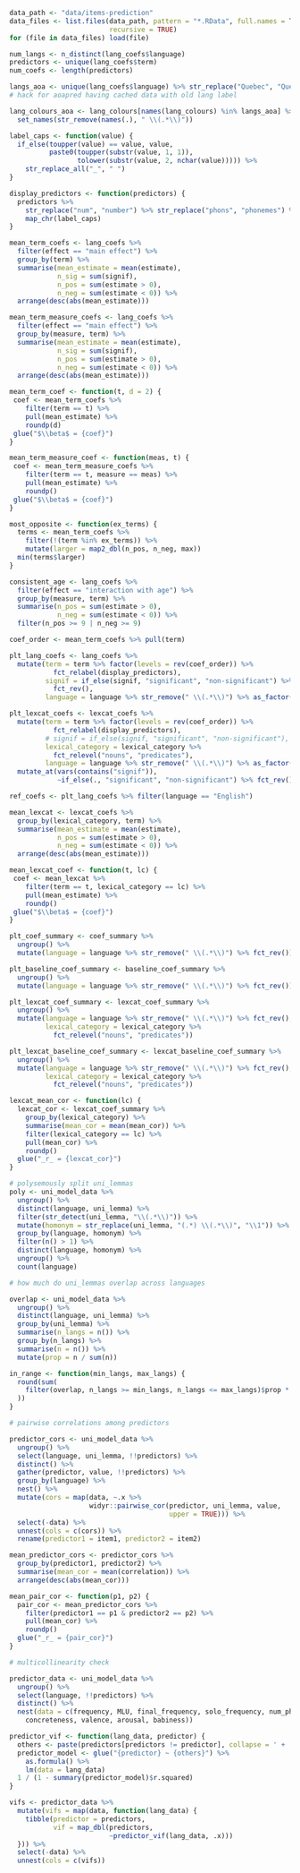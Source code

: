 ```r
data_path <- "data/items-prediction"
data_files <- list.files(data_path, pattern = "*.RData", full.names = TRUE,
                         recursive = TRUE)
for (file in data_files) load(file)

num_langs <- n_distinct(lang_coefs$language)
predictors <- unique(lang_coefs$term)
num_coefs <- length(predictors)

langs_aoa <- unique(lang_coefs$language) %>% str_replace("Quebec", "Quebecois")
# hack for aoapred having cached data with old lang label

lang_colours_aoa <- lang_colours[names(lang_colours) %in% langs_aoa] %>%
  set_names(str_remove(names(.), " \\(.*\\)"))

label_caps <- function(value) {
  if_else(toupper(value) == value, value,
          paste0(toupper(substr(value, 1, 1)),
                 tolower(substr(value, 2, nchar(value))))) %>%
    str_replace_all("_", " ")
}

display_predictors <- function(predictors) {
  predictors %>%
    str_replace("num", "number") %>% str_replace("phons", "phonemes") %>%
    map_chr(label_caps)
}
```

```r
mean_term_coefs <- lang_coefs %>%
  filter(effect == "main effect") %>%
  group_by(term) %>%
  summarise(mean_estimate = mean(estimate),
            n_sig = sum(signif),
            n_pos = sum(estimate > 0),
            n_neg = sum(estimate < 0)) %>%
  arrange(desc(abs(mean_estimate)))

mean_term_measure_coefs <- lang_coefs %>%
  filter(effect == "main effect") %>%
  group_by(measure, term) %>%
  summarise(mean_estimate = mean(estimate),
            n_sig = sum(signif),
            n_pos = sum(estimate > 0),
            n_neg = sum(estimate < 0)) %>%
  arrange(desc(abs(mean_estimate)))

mean_term_coef <- function(t, d = 2) {
 coef <- mean_term_coefs %>%
    filter(term == t) %>%
    pull(mean_estimate) %>%
    roundp(d)
 glue("$\\beta$ = {coef}")
}

mean_term_measure_coef <- function(meas, t) {
 coef <- mean_term_measure_coefs %>%
    filter(term == t, measure == meas) %>%
    pull(mean_estimate) %>%
    roundp()
 glue("$\\beta$ = {coef}")
}

most_opposite <- function(ex_terms) {
  terms <- mean_term_coefs %>%
    filter(!(term %in% ex_terms)) %>%
    mutate(larger = map2_dbl(n_pos, n_neg, max))
  min(terms$larger)
}

consistent_age <- lang_coefs %>%
  filter(effect == "interaction with age") %>%
  group_by(measure, term) %>%
  summarise(n_pos = sum(estimate > 0),
            n_neg = sum(estimate < 0)) %>%
  filter(n_pos >= 9 | n_neg >= 9)
```

```r
coef_order <- mean_term_coefs %>% pull(term)

plt_lang_coefs <- lang_coefs %>%
  mutate(term = term %>% factor(levels = rev(coef_order)) %>%
           fct_relabel(display_predictors),
         signif = if_else(signif, "significant", "non-significant") %>%
           fct_rev(),
         language = language %>% str_remove(" \\(.*\\)") %>% as_factor())

plt_lexcat_coefs <- lexcat_coefs %>%
  mutate(term = term %>% factor(levels = rev(coef_order)) %>%
           fct_relabel(display_predictors),
         # signif = if_else(signif, "significant", "non-significant"),
         lexical_category = lexical_category %>%
           fct_relevel("nouns", "predicates"),
         language = language %>% str_remove(" \\(.*\\)") %>% as_factor()) %>%
  mutate_at(vars(contains("signif")),
            ~if_else(., "significant", "non-significant") %>% fct_rev())

ref_coefs <- plt_lang_coefs %>% filter(language == "English")

mean_lexcat <- lexcat_coefs %>%
  group_by(lexical_category, term) %>%
  summarise(mean_estimate = mean(estimate),
            n_pos = sum(estimate > 0),
            n_neg = sum(estimate < 0)) %>%
  arrange(desc(abs(mean_estimate)))

mean_lexcat_coef <- function(t, lc) {
 coef <- mean_lexcat %>%
    filter(term == t, lexical_category == lc) %>%
    pull(mean_estimate) %>%
    roundp()
 glue("$\\beta$ = {coef}")
}
```

```r
plt_coef_summary <- coef_summary %>%
  ungroup() %>%
  mutate(language = language %>% str_remove(" \\(.*\\)") %>% fct_rev())

plt_baseline_coef_summary <- baseline_coef_summary %>%
  ungroup() %>%
  mutate(language = language %>% str_remove(" \\(.*\\)") %>% fct_rev())

plt_lexcat_coef_summary <- lexcat_coef_summary %>%
  ungroup() %>%
  mutate(language = language %>% str_remove(" \\(.*\\)") %>% fct_rev(),
         lexical_category = lexical_category %>%
           fct_relevel("nouns", "predicates"))

plt_lexcat_baseline_coef_summary <- lexcat_baseline_coef_summary %>%
  ungroup() %>%
  mutate(language = language %>% str_remove(" \\(.*\\)") %>% fct_rev(),
         lexical_category = lexical_category %>%
           fct_relevel("nouns", "predicates"))

lexcat_mean_cor <- function(lc) {
  lexcat_cor <- lexcat_coef_summary %>%
    group_by(lexical_category) %>%
    summarise(mean_cor = mean(mean_cor)) %>%
    filter(lexical_category == lc) %>%
    pull(mean_cor) %>%
    roundp()
  glue("_r_ = {lexcat_cor}")
}
```

```r
# polysemously split uni_lemmas
poly <- uni_model_data %>%
  ungroup() %>%
  distinct(language, uni_lemma) %>%
  filter(str_detect(uni_lemma, "\\(.*\\)")) %>%
  mutate(homonym = str_replace(uni_lemma, "(.*) \\(.*\\)", "\\1")) %>%
  group_by(language, homonym) %>%
  filter(n() > 1) %>%
  distinct(language, homonym) %>%
  ungroup() %>%
  count(language)
```

```r
# how much do uni_lemmas overlap across languages

overlap <- uni_model_data %>%
  ungroup() %>%
  distinct(language, uni_lemma) %>%
  group_by(uni_lemma) %>%
  summarise(n_langs = n()) %>%
  group_by(n_langs) %>%
  summarise(n = n()) %>%
  mutate(prop = n / sum(n))

in_range <- function(min_langs, max_langs) {
  round(sum(
    filter(overlap, n_langs >= min_langs, n_langs <= max_langs)$prop * 100
  ))
}
```

```r
# pairwise correlations among predictors

predictor_cors <- uni_model_data %>%
  ungroup() %>%
  select(language, uni_lemma, !!predictors) %>%
  distinct() %>%
  gather(predictor, value, !!predictors) %>%
  group_by(language) %>%
  nest() %>%
  mutate(cors = map(data, ~.x %>%
                    widyr::pairwise_cor(predictor, uni_lemma, value,
                                        upper = TRUE))) %>%
  select(-data) %>%
  unnest(cols = c(cors)) %>%
  rename(predictor1 = item1, predictor2 = item2)

mean_predictor_cors <- predictor_cors %>%
  group_by(predictor1, predictor2) %>%
  summarise(mean_cor = mean(correlation)) %>%
  arrange(desc(abs(mean_cor)))

mean_pair_cor <- function(p1, p2) {
  pair_cor <- mean_predictor_cors %>%
    filter(predictor1 == p1 & predictor2 == p2) %>%
    pull(mean_cor) %>%
    roundp()
  glue("_r_ = {pair_cor}")
}
```

```r
# multicollinearity check

predictor_data <- uni_model_data %>%
  ungroup() %>%
  select(language, !!predictors) %>%
  distinct() %>%
  nest(data = c(frequency, MLU, final_frequency, solo_frequency, num_phons, 
    concreteness, valence, arousal, babiness))

predictor_vif <- function(lang_data, predictor) {
  others <- paste(predictors[predictors != predictor], collapse = ' + ')
  predictor_model <- glue("{predictor} ~ {others}") %>%
    as.formula() %>%
    lm(data = lang_data)
  1 / (1 - summary(predictor_model)$r.squared)
}

vifs <- predictor_data %>%
  mutate(vifs = map(data, function(lang_data) {
    tibble(predictor = predictors,
           vif = map_dbl(predictors,
                         ~predictor_vif(lang_data, .x)))
  })) %>%
  select(-data) %>%
  unnest(cols = c(vifs))
```

